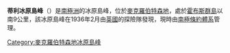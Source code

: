 {{coord|67|24|S|60|3|E|display=title}}

'''蒂利冰原島峰'''（{{lang-en|Tilley Nunatak}}）是[[南極洲|南極洲]]的冰原島峰，位於[[麥克羅伯特森地|麥克羅伯特森地]]，處於[[霍布斯群島|霍布斯群島]]以南9公里，該冰原島峰在1936年2月由[[英國|英國]]的探險隊發現，現時由[[南極條約體系|南極條約體系]]管理。

{{DEFAULTSORT:Tilley Nunatak}}
[[Category:麥克羅伯特森地冰原島峰|Category:麥克羅伯特森地冰原島峰]]


{{MacRobertsonLand-geo-stub}}